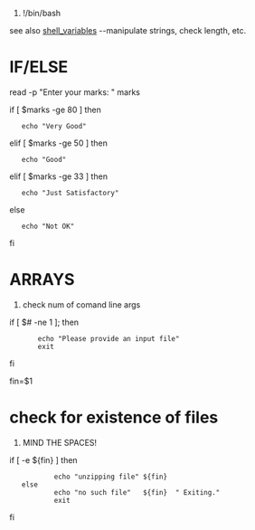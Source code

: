 #!/bin/bash


see also [[shell_variables]] --manipulate strings, check length, etc.


= IF/ELSE =
read -p "Enter your marks: " marks

if [ $marks -ge 80 ]
then
    echo "Very Good"

elif [ $marks -ge 50 ]
then
    echo "Good"

elif [ $marks -ge 33 ]
then
    echo "Just Satisfactory"

else
    echo "Not OK"

fi

= ARRAYS =
# check num of comand line args
if [ $# -ne 1 ]; then
        echo "Please provide an input file"
        exit
fi

fin=$1

= check for existence of files =
# MIND THE SPACES!
if [ -e ${fin} ]
then
            echo "unzipping file" ${fin}
    else
            echo "no such file"   ${fin}  " Exiting."
            exit
fi


